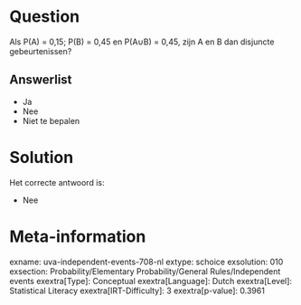 Question
========

Als P(A) = 0,15; P(B) = 0,45 en P(A∪B) = 0,45, zijn A en B dan disjuncte
gebeurtenissen?

Answerlist
----------

* Ja
* Nee
* Niet te bepalen

Solution
========

Het correcte antwoord is: 

* Nee

Meta-information
================
exname: uva-independent-events-708-nl
extype: schoice
exsolution: 010
exsection: Probability/Elementary Probability/General Rules/Independent events
exextra[Type]: Conceptual
exextra[Language]: Dutch
exextra[Level]: Statistical Literacy
exextra[IRT-Difficulty]: 3
exextra[p-value]: 0.3961
